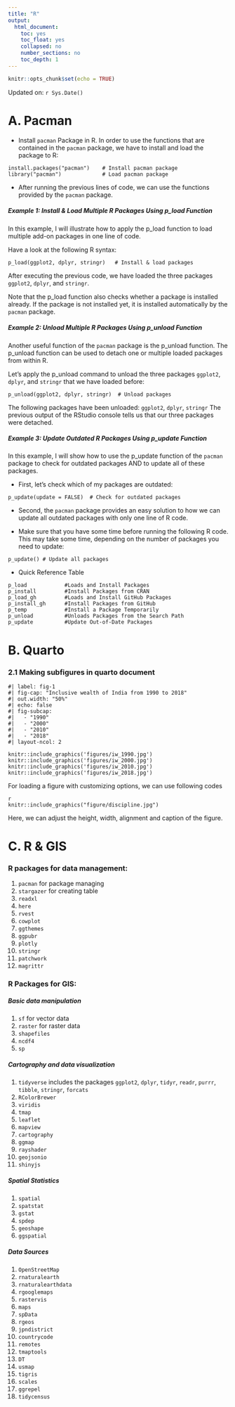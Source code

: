 ```yaml
---
title: "R"
output:
  html_document:
    toc: yes
    toc_float: yes
    collapsed: no
    number_sections: no
    toc_depth: 1
---
```


```r
knitr::opts_chunk$set(echo = TRUE)
```

Updated on: `r Sys.Date()`

# A. **Pacman** 

- Install `pacman` Package in R. In order to use the functions that are contained in the `pacman` package, we have to install and load the package to R:

```
install.packages("pacman")    # Install pacman package
library("pacman")             # Load pacman package
```

- After running the previous lines of code, we can use the functions provided by the `pacman` package.

##### Example 1: Install & Load Multiple R Packages Using p_load Function

In this example, I will illustrate how to apply the p_load function to load multiple add-on packages in one line of code.

Have a look at the following R syntax:

```
p_load(ggplot2, dplyr, stringr)   # Install & load packages
```

After executing the previous code, we have loaded the three packages `ggplot2`, `dplyr`, and `stringr`.

Note that the p_load function also checks whether a package is installed already. If the package is not installed yet, it is installed automatically by the `pacman` package.

##### Example 2: Unload Multiple R Packages Using p_unload Function

Another useful function of the `pacman` package is the p_unload function. The p_unload function can be used to detach one or multiple loaded packages from within R.

Let’s apply the p_unload command to unload the three packages `ggplot2`, `dplyr`, and `stringr` that we have loaded before:

```
p_unload(ggplot2, dplyr, stringr)  # Unload packages
```

The following packages have been unloaded: `ggplot2`, `dplyr`, `stringr`
The previous output of the RStudio console tells us that our three packages were detached.

##### Example 3: Update Outdated R Packages Using p_update Function

In this example, I will show how to use the p_update function of the `pacman` package to check for outdated packages AND to update all of these packages.

- First, let’s check which of my packages are outdated:

```
p_update(update = FALSE)  # Check for outdated packages
```

- Second, the `pacman` package provides an easy solution to how we can update all outdated packages with only one line of R code.

- Make sure that you have some time before running the following R code. This may take some time, depending on the number of packages you need to update:

```
p_update() # Update all packages
```
- Quick Reference Table

```
p_load		      #Loads and Install Packages
p_install	      #Install Packages from CRAN
p_load_gh	      #Loads and Install GitHub Packages
p_install_gh	  #Install Packages from GitHub
p_temp		      #Install a Package Temporarily
p_unload		  #Unloads Packages from the Search Path
p_update	      #Update Out-of-Date Packages
```
# B. **Quarto**

### 2.1 Making subfigures in quarto document

```
#| label: fig-1
#| fig-cap: "Inclusive wealth of India from 1990 to 2018"
#| out.width: "50%"
#| echo: false
#| fig-subcap: 
#|   - "1990"
#|   - "2000"
#|   - "2010"
#|   - "2018"
#| layout-ncol: 2

knitr::include_graphics('figures/iw_1990.jpg')
knitr::include_graphics('figures/iw_2000.jpg')
knitr::include_graphics('figures/iw_2010.jpg')
knitr::include_graphics('figures/iw_2018.jpg')
```

For loading a figure with customizing options, we can use following codes

```
{r, echo=FALSE, out.height="60%", out.width="60%", fig.align = "center", fig.cap="Discipline"}
knitr::include_graphics("figure/discipline.jpg")
```
Here, we can adjust the height, width, alignment and caption of the figure.

# C. **R** & **GIS**

### R packages for data management:

1.  `pacman` for package managing
2.  `stargazer` for creating table
3.  `readxl`
4.  `here`
5.  `rvest`
6.  `cowplot`
7.  `ggthemes`
8.  `ggpubr`
9.  `plotly`
10. `stringr`
11. `patchwork`
12. `magrittr`

### R Packages for GIS:

##### Basic data manipulation
1.  `sf` for vector data
2.  `raster` for raster data
3.  `shapefiles`
4.  `ncdf4`
5.  `sp`

##### Cartography and data visualization
1.  `tidyverse` includes the packages `ggplot2`, `dplyr`, `tidyr`, `readr`, `purrr`, `tibble`, `stringr`, `forcats`
2.  `RColorBrewer`
3.  `viridis`
4.  `tmap`
5.  `leaflet`
6.  `mapview`
7.  `cartography`
8.  `ggmap`
9.  `rayshader`
10. `geojsonio`
11. `shinyjs`

##### Spatial Statistics
1.  `spatial`
2.  `spatstat`
3.  `gstat`
4.  `spdep`
5.  `geoshape`
6.  `ggspatial`

##### Data Sources
1.  `OpenStreetMap`
2.  `rnaturalearth`
3.  `rnaturalearthdata`
4.  `rgooglemaps`
5.  `rastervis`
6.  `maps`
7.  `spData`
8.  `rgeos`
9.  `jpndistrict`
10. `countrycode`
11. `remotes`
12. `tmaptools`
13. `DT`
14. `usmap`
15. `tigris`
16. `scales`
17. `ggrepel`
18. `tidycensus`
